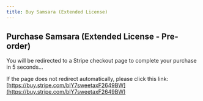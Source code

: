 ```yaml
---
title: Buy Samsara (Extended License)
---
```



<Head>
  <meta httpEquiv="refresh" content="5; url='https://buy.stripe.com/bIY7sweetaxF2649BW'" />
</Head>

## Purchase Samsara (Extended License - Pre-order)

You will be redirected to a Stripe checkout page to complete your purchase in 5 seconds...

If the page does not redirect automatically, please click this link: [https://buy.stripe.com/bIY7sweetaxF2649BW](https://buy.stripe.com/bIY7sweetaxF2649BW)
